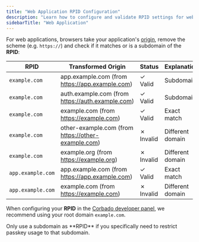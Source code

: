 ```yaml
---
title: "Web Application RPID Configuration"
description: "Learn how to configure and validate RPID settings for web applications, with practical examples and best practices."
sidebarTitle: "Web Application"
---
```


For web applications, browsers take your application's [origin](https://developer.mozilla.org/en-US/docs/Glossary/Origin), remove the scheme (e.g. `https://`) and check if it matches or is a subdomain of the **RPID**:

| RPID  | Transformed Origin | Status | Explanation |
|-------------|-------------------|--------|-------------|
| `example.com` | app.example.com (from https://app.example.com) | ✓ Valid | Subdomain |
| `example.com` | auth.example.com (from https://auth.example.com) | ✓ Valid | Subdomain |
| `example.com` | example.com (from https://example.com) | ✓ Valid | Exact match |
| `example.com` | other-example.com (from https://other-example.com) | ✗ Invalid | Different domain |
| `example.com` | example.org (from https://example.org) | ✗ Invalid | Different domain |
| `app.example.com` | app.example.com (from https://app.example.com) | ✓ Valid | Exact match |
| `app.example.com` | example.com (from https://example.com) | ✗ Invalid | Different domain |

When configuring your **RPID** in the [Corbado developer panel](https://app.corbado.com/settings/general?tab=URLs), we recommend using your root domain `example.com`.

<Warning>
Only use a subdomain as **RPID** if you specifically need to restrict passkey usage to that subdomain.
</Warning>